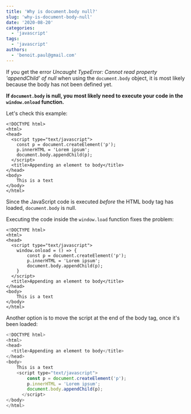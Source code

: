 ```yaml
---
title: 'Why is document.body null?'
slug: 'why-is-document-body-null'
date: '2020-08-20'
categories:
  - 'javascript'
tags:
  - 'javascript'
authors:
  - 'benoit.paul@gmail.com'
---
```


If you get the error _Uncaught TypeError: Cannot read property 'appendChild' of null_ when using the `document.body` object, it is most likely because the body has not been defined yet.

**If `document.body` is null, you most likely need to execute your code in the `window.onload` function.**

Let's check this example:

```markup
<!DOCTYPE html>
<html>
<head>
  <script type="text/javascript">
    const p = document.createElement('p');
    p.innerHTML = 'Lorem ipsum';
    document.body.appendChild(p);
  </script>
  <title>Appending an element to body</title>
</head>
<body>
    This is a text
</body>
</html>
```

Since the JavaScript code is executed _before_ the HTML body tag has loaded, `document.body` is null.

Executing the code inside the `window.load` function fixes the problem:

```markup
<!DOCTYPE html>
<html>
<head>
  <script type="text/javascript">
    window.onload = () => {
        const p = document.createElement('p');
        p.innerHTML = 'Lorem ipsum';
        document.body.appendChild(p);
    }
  </script>
  <title>Appending an element to body</title>
</head>
<body>
    This is a text
</body>
</html>
```

Another option is to move the script at the end of the body tag, once it's been loaded:

```javascript
<!DOCTYPE html>
<html>
<head>
  <title>Appending an element to body</title>
</head>
<body>
    This is a text
    <script type="text/javascript">
        const p = document.createElement('p');
        p.innerHTML = 'Lorem ipsum';
        document.body.appendChild(p);
      </script>
</body>
</html>
```
